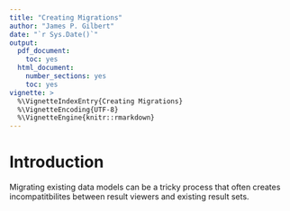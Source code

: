 ```yaml
---
title: "Creating Migrations"
author: "James P. Gilbert"
date: "`r Sys.Date()`"
output:
  pdf_document:
    toc: yes
  html_document:
    number_sections: yes
    toc: yes
vignette: >
  %\VignetteIndexEntry{Creating Migrations}
  %\VignetteEncoding{UTF-8}
  %\VignetteEngine{knitr::rmarkdown}
---
```


# Introduction
Migrating existing data models can be a tricky process that often creates incompatitbilites between result viewers and
existing result sets.